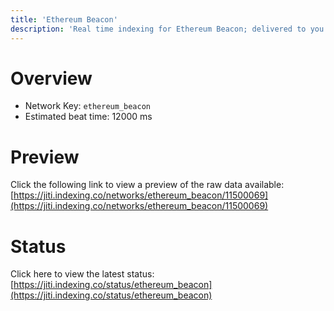 ```yaml
---
title: 'Ethereum Beacon'
description: 'Real time indexing for Ethereum Beacon; delivered to you'
---
```


# Overview
- Network Key: `ethereum_beacon`
- Estimated beat time: 12000 ms

# Preview
Click the following link to view a preview of the raw data available: [https://jiti.indexing.co/networks/ethereum_beacon/11500069](https://jiti.indexing.co/networks/ethereum_beacon/11500069)

# Status
Click here to view the latest status: [https://jiti.indexing.co/status/ethereum_beacon](https://jiti.indexing.co/status/ethereum_beacon)
